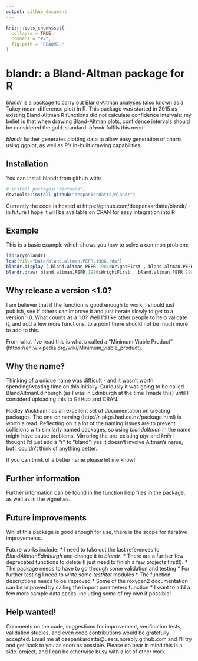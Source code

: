 ```yaml
---
output: github_document
---
```


<!-- README.md is generated from README.Rmd. Please edit that file -->

```r
knitr::opts_chunk$set(
  collapse = TRUE,
  comment = "#>",
  fig.path = "README-"
)
```

# blandr: a Bland-Altman package for R

*blandr* is a package to carry out Bland-Altman analyses (also known as a Tukey mean-difference plot) in R. This package was started in 2015 as existing Bland-Altman R functions did not calculate confidence intervals: my belief is that when drawing Bland-Altman plots, confidence intervals should be considered the gold-standard. *blandr* fulfils this need!

*blandr* further generates plotting data to allow easy generation of charts using ggplot, as well as R's in-built drawing capabilities.

## Installation

You can install blandr from github with:

```r
# install.packages("devtools")
devtools::install_github("deepankardatta/blandr")
```

Currently the code is hosted at https://github.com/deepankardatta/blandr/ - in future I hope it will be available on CRAN for easy integration into R

## Example

This is a basic example which shows you how to solve a common problem:

```r
library(blandr)
load(file="Data/bland.altman.PEFR.1986.rda")
blandr.display ( bland.altman.PEFR.1986$WrightFirst , bland.altman.PEFR.1986$MiniWrightFirst , sig.level=0.95 )
blandr.draw( bland.altman.PEFR.1986$WrightFirst , bland.altman.PEFR.1986$MiniWrightFirst )
```

## Why release a version <1.0?

I am believer that if the function is good enough to work, I should just publish, see if others can improve it and just iterate slowly to get to a version 1.0. What counts as a 1.0? Well I'd like other people to help validate it, and add a few more functions, to a point there should not be much more to add to this.

From what I've read this is what's called a "Minimum Viable Product" (https://en.wikipedia.org/wiki/Minimum_viable_product).

## Why the name?

Thinking of a unique name was difficult - and it wasn't worth spending/wasting time on this initially. Curiously it was going to be called BlandAltmanEdinburgh (as I was in Edinburgh at the time I made this) until I considerd uploading this to GitHub and CRAN.

Hadley Wickham has an excellent set of documentation on creating packages. The one on naming (http://r-pkgs.had.co.nz/package.html) is worth a read. Reflecting on it a lot of the naming issues are to prevent collisions with similarly named packages, so using *blandaltman* in the name might have cause problems. Mirroring the pre-existing *plyr* and *knitr* I thought I'd just add a "r" to "bland": yes it doesn't involve Altman's name, but I couldn't think of anything better.

If you can think of a better name please let me know!

## Further information

Further information can be found in the function help files in the package, as well as in the vignettes.

## Future improvements

Whilst this package is good enough for use, there is the scope for iterative improvements.

Future works include:
* I need to take out the last references to *BlandAltmanEdinburgh* and change it to *blandr*.
* There are a further few deprecated functions to delete (I just need to finish a few projects first!!).
* The package needs to have to go through some validation and testing
* For further testing I need to write some *testhtat* modules
* The function descriptions needs to be improved
* Some of the roxygen2 documentation can be improved by calling the import parameters function
* I want to add a few more sample data packs: including some of my own if possible!

## Help wanted!

Comments on the code, suggestions for improvement, verification tests, validation studies, and even code contributions would be gratefully accepted. Email me at deepankardatta@users.noreply.github.com and I'll try and get back to you as soon as possible. Please do bear in mind this is a side-project, and I can be otherwise busy with a lot of other work.
